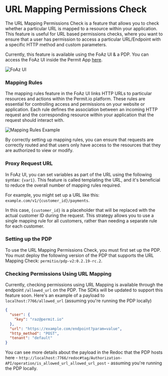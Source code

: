 # URL Mapping Permissions Check

The URL Mapping Permissions Check is a feature that allows you to check whether a particular URL is
mapped to a resource within your application. This feature is useful for URL based permissions checks, where you
want to ensure that a user has permission to access a particular URL/Endpoint with a specific HTTP method and custom parameters.

Currently, this feature is available using the FoAz UI & a PDP. You can access the FoAz UI inside the Permit App [here](https://app.permit.io/foaz-proxy).

![FoAz UI](/img/foaz/foaz-ui.png)

### Mapping Rules

The mapping rules feature in the FoAz UI links HTTP URLs to particular resources and actions within the Permit.io platform.
These rules are essential for controlling access and permissions on your website or application. Each rule defines the
association between an incoming HTTP request and the corresponding resource within your application that the request should
interact with.

![Mapping Rules Example](/img/foaz/mapping-rules.png)

By correctly setting up mapping rules, you can ensure that requests are correctly routed and that users only have access
to the resources that they are authorized to view or modify.

### Proxy Request URL

In FoAz UI, you can set variables as part of the URL using the following syntax: `{var1}`. This feature is called templating
the URL, and it's beneficial to reduce the overall number of mapping rules required.

For example, you might set up a URL like this: `example.com/v1/{customer_id}/payments`.

In this case, `{customer_id}` is a placeholder that will be replaced with the actual customer ID during the request.
This strategy allows you to use a single mapping rule for all customers, rather than needing a separate rule for each customer.

### Setting up the PDP

To use the URL Mapping Permissions Check, you must first set up the PDP.
You must deploy the following version of the PDP that supports the URL Mapping Check: `permitio/pdp-v2:0.2.19-rc.2`.

### Checking Permissions Using URL Mapping

Currently, checking permissions using URL Mapping is available through the endpoint `/allowed_url` on the PDP.
The SDKs will be updated to support this feature soon.
Here's an example of a payload to `localhost:7766/allowed_url` (assuming you're running the PDP locally)

```json
{
  "user": {
    "key": "raz@permit.io"
  },
  "url": "https://example.com/endpoint?param=value",
  "http_method": "POST",
  "tenant": "default"
}
```

You can see more details about the payload in the Redoc that the PDP hosts here -
`http://localhost:7766/redoc#tag/Authorization-API/operation/is_allowed_url_allowed_url_post` - assuming you're running the PDP locally.
